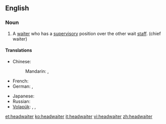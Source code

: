 ==English==

===Noun===
{{en-noun}}

# A [[waiter]] who has a [[supervisory]] position over the other wait [[staff]]. (chief waiter)

====Translations====
{{trans-top|main supervisory waiter}}
* Chinese:
*: Mandarin: {{t|cmn|服務生領班|sc=Hani}}, {{t|cmn|服务生领班|tr=fúwùshēng lǐngbān|sc=Hani}}
* French: {{t+|fr|maître d’hôtel|m}}
* German: {{t-|de|Oberkellner|m}}, {{t-|de|Oberkellnerin|f}}
{{trans-mid}}
* Japanese: {{t|ja|ボーイ長|tr=bōi-chō|sc=Jpan}}
* Russian: {{t|ru|метрдотель|m|tr=mɛtrdotɛ́lʹ|sc=Cyrl}}
* [[Volapük]]: {{qualifier|male or female}} {{t+|vo|lebötan}}, {{qualifier|male}} {{t-|vo|hilebötan}}, {{qualifier|female}} {{t-|vo|jilebötan}}
{{trans-bottom}}

[[et:headwaiter]]
[[ko:headwaiter]]
[[it:headwaiter]]
[[vi:headwaiter]]
[[zh:headwaiter]]